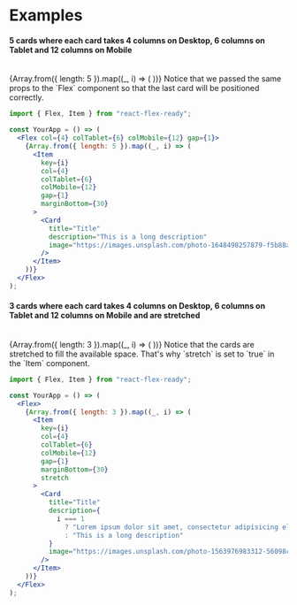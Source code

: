 
# Examples

#### 5 cards where each card takes 4 columns on Desktop, 6 columns on Tablet and 12 columns on Mobile

<br />
<Flex col={4} colTablet={6} colMobile={12} gap={1}>
  {Array.from({ length: 5 }).map((_, i) => (
    <Item
      key={i}
      col={4}
      colTablet={6}
      colMobile={12}
      gap={1}
      marginBottom={30}
    >
      <Card
        title="Title"
        description="This is a long description"
        image="https://images.unsplash.com/photo-1648498257879-f5b88a5eb93e?ixlib=rb-1.2.1&ixid=MnwxMjA3fDB8MHxwaG90by1wYWdlfHx8fGVufDB8fHx8&auto=format&fit=crop&w=735&q=80"
      />
    </Item>
  ))}
</Flex>

<Callout type="warning">
  Notice that we passed the same props to the `Flex` component so that the last card will be positioned correctly.
</Callout>

```jsx
import { Flex, Item } from "react-flex-ready";

const YourApp = () => (
  <Flex col={4} colTablet={6} colMobile={12} gap={1}>
    {Array.from({ length: 5 }).map((_, i) => (
      <Item
        key={i}
        col={4}
        colTablet={6}
        colMobile={12}
        gap={1}
        marginBottom={30}
      >
        <Card
          title="Title"
          description="This is a long description"
          image="https://images.unsplash.com/photo-1648498257879-f5b88a5eb93e?ixlib=rb-1.2.1&ixid=MnwxMjA3fDB8MHxwaG90by1wYWdlfHx8fGVufDB8fHx8&auto=format&fit=crop&w=735&q=80"
        />
      </Item>
    ))}
  </Flex>
);
```

#### 3 cards where each card takes 4 columns on Desktop, 6 columns on Tablet and 12 columns on Mobile and are stretched

<br />
<Flex>
  {Array.from({ length: 3 }).map((_, i) => (
    <Item
      key={i}
      col={4}
      colTablet={6}
      colMobile={12}
      gap={1}
      marginBottom={30}
      stretch
    >
      <Card
        title="Title"
        description={
          i === 1
            ? "Lorem ipsum dolor sit amet, consectetur adipisicing elit. Voluptatibus quia, nulla! Maiores et perferendis eaque, exercitationem praesentium nihil. Lorem ipsum dolor sit amet, consectetur adipisicing elit. Voluptatibus quia, nulla! Maiores et perferendis eaque, exercitationem praesentium nihil."
            : "This is a long description"
        }
        image="https://images.unsplash.com/photo-1563976983312-56098c0fd936?ixlib=rb-1.2.1&ixid=MnwxMjA3fDB8MHxwaG90by1wYWdlfHx8fGVufDB8fHx8&auto=format&fit=crop&w=1074&q=80"
      />
    </Item>
  ))}
</Flex>

<Callout type="warning">
  Notice that the cards are stretched to fill the available space. That's why `stretch` is set to `true` in the `Item` component.
</Callout>

```jsx
import { Flex, Item } from "react-flex-ready";

const YourApp = () => (
  <Flex>
    {Array.from({ length: 3 }).map((_, i) => (
      <Item
        key={i}
        col={4}
        colTablet={6}
        colMobile={12}
        gap={1}
        marginBottom={30}
        stretch
      >
        <Card
          title="Title"
          description={
            i === 1
              ? "Lorem ipsum dolor sit amet, consectetur adipisicing elit. Voluptatibus quia, nulla! Maiores et perferendis eaque, exercitationem praesentium nihil. Lorem ipsum dolor sit amet, consectetur adipisicing elit. Voluptatibus quia, nulla! Maiores et perferendis eaque, exercitationem praesentium nihil."
              : "This is a long description"
          }
          image="https://images.unsplash.com/photo-1563976983312-56098c0fd936?ixlib=rb-1.2.1&ixid=MnwxMjA3fDB8MHxwaG90by1wYWdlfHx8fGVufDB8fHx8&auto=format&fit=crop&w=1074&q=80"
        />
      </Item>
    ))}
  </Flex>
);
```
